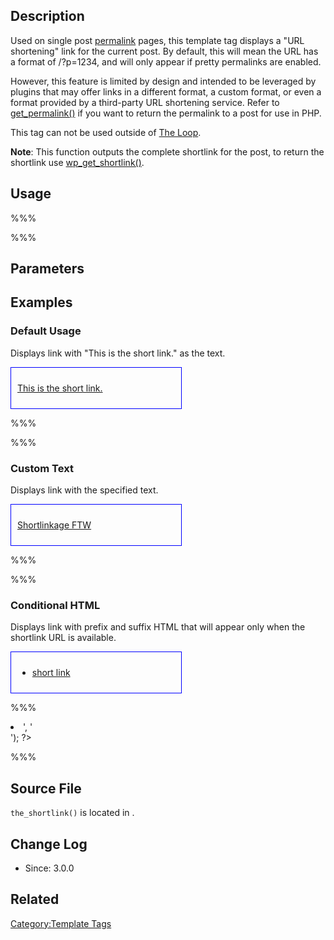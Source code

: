 {{Languages|
{{en|Template Tags/the_shortlink}}
{{ja|テンプレートタグ/the_shortlink}}
}}

== Description ==

Used on single post [[Glossary#Permalink|permalink]] pages, this template tag displays a "URL shortening" link for the current post.  By default, this will mean the URL has a format of /?p=1234, and will only appear if pretty permalinks are enabled.  

However, this feature is limited by design and intended to be leveraged by plugins that may offer links in a different format, a custom format, or even a format provided by a third-party URL shortening service. Refer to [[Template_Tags/get_permalink|get_permalink()]] if you want to return the permalink to a post for use in PHP.

This tag can not be used outside of [[The Loop]].

'''Note''': This function outputs the complete shortlink for the post, to return the shortlink use [[Function Reference/wp_get_shortlink|wp_get_shortlink()]].

== Usage ==

%%% <?php the_shortlink( $text, $title, $before, $after ); ?> %%%

== Parameters ==

{{Parameter|$text|string|Link text to display.|optional|'This is the short link.'}}
{{Parameter|$title|string|Tool-tip text displayed with the link.|optional|post title}}
{{Parameter|$before|string|Text or HTML prefix added to the link.|optional}}
{{Parameter|$after|string|Text or HTML suffix added to the link.|optional}}

== Examples  ==

===Default Usage===
Displays link with "This is the short link." as the text.

<div style="border:1px solid blue; width:50%; padding:10px">[http://blog.example.com/?p=1234 This is the short link.]</div>
 
%%% <?php the_shortlink(); ?> %%%

===Custom Text===
Displays link with the specified text.

<div style="border:1px solid blue; width:50%; padding:10px">[http://blog.example.com/?p=1234 Shortlinkage FTW]</div>

%%% <?php the_shortlink(__('Shortlinkage FTW')); ?> %%%

===Conditional HTML===
Displays link with prefix and suffix HTML that will appear only when the shortlink URL is available.

<div style="border:1px solid blue; width:50%; padding:10px"><ul><li>[http://blog.example.com/?p=1234 short link]</li></ul></div>

%%% <?php the_shortlink('short link', null, '<ul><li>', '</li></ul>'); ?> %%%

==Source File==
<tt>the_shortlink()</tt> is located in {{Trac|wp-includes/link-template.php}}.

== Change Log ==

* Since: 3.0.0

== Related ==

{{Tag Post Tags}}
{{Tag Footer}}

[[Category:Template Tags]]